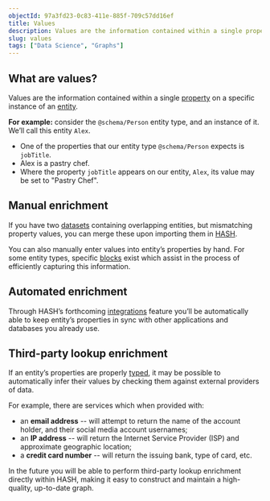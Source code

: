 ```yaml
---
objectId: 97a3fd23-0c83-411e-885f-709c57dd16ef
title: Values
description: Values are the information contained within a single property on a specific instance of an entity.
slug: values
tags: ["Data Science", "Graphs"]
---
```


## What are values?

Values are the information contained within a single [property](https://hash.ai/glossary/properties) on a specific instance of an [entity](https://hash.ai/glossary/entities).

**For example:** consider the `@schema/Person` entity type, and an instance of it. We’ll call this entity `Alex`.
- One of the properties that our entity type `@schema/Person` expects is `jobTitle`.
- Alex is a pastry chef.
- Where the property `jobTitle` appears on our entity, `Alex`, its value may be set to "Pastry Chef".

## Manual enrichment

If you have two [datasets](https://hash.ai/glossary/datasets) containing overlapping entities, but mismatching property values, you can merge these upon importing them in [HASH](https://hash.ai/platform/hash).

You can also manually enter values into entity’s properties by hand. For some entity types, specific [blocks](https://hash.ai/glossary/blocks) exist which assist in the process of efficiently capturing this information.

## Automated enrichment

Through HASH’s forthcoming [integrations](https://hash.ai/glossary/integrations) feature you’ll be automatically able to keep entity’s properties in sync with other applications and databases you already use.

## Third-party lookup enrichment

If an entity’s properties are properly [typed](https://hash.ai/glossary/types), it may be possible to automatically infer their values by checking them against external providers of data.

For example, there are services which when provided with:
- an **email address** -- will attempt to return the name of the account holder, and their social media account usernames;
- an **IP address** -- will return the Internet Service Provider (ISP) and approximate geographic location;
- a **credit card number** -- will return the issuing bank, type of card, etc.

In the future you will be able to perform third-party lookup enrichment directly within HASH, making it easy to construct and maintain a high-quality, up-to-date graph.
